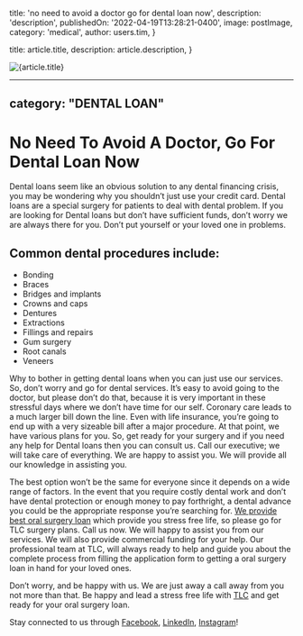 
  title: 'no need to avoid a doctor go for dental loan now',
  description: 'description',
  publishedOn: '2022-04-19T13:28:21-0400',
  image: postImage,
  category: 'medical',
  author: users.tim,
}

  title: article.title,
  description: article.description,
}


<Image src={postImage} alt={article.title} />

---
category: "DENTAL LOAN"
---

# No Need To Avoid A Doctor, Go For Dental Loan Now

Dental loans seem like an obvious solution to any dental financing crisis, you may be wondering why you shouldn’t just use your credit card. Dental loans are a special surgery for patients to deal with dental problem. If you are looking for Dental loans but don’t have sufficient funds, don’t worry we are always there for you. Don’t put yourself or your loved one in problems.

## Common dental procedures include:

- Bonding
- Braces
- Bridges and implants
- Crowns and caps
- Dentures
- Extractions
- Fillings and repairs
- Gum surgery
- Root canals
- Veneers

Why to bother in getting dental loans when you can just use our services. So, don’t worry and go for dental services. It’s easy to avoid going to the doctor, but please don’t do that, because it is very important in these stressful days where we don’t have time for our self. Coronary care leads to a much larger bill down the line. Even with life insurance, you’re going to end up with a very sizeable bill after a major procedure. At that point, we have various plans for you. So, get ready for your surgery and if you need any help for Dental loans then you can consult us. Call our executive; we will take care of everything. We are happy to assist you. We will provide all our knowledge in assisting you.

The best option won’t be the same for everyone since it depends on a wide range of factors. In the event that you require costly dental work and don’t have dental protection or enough money to pay forthright, a dental advance you could be the appropriate response you’re searching for. [We provide best oral surgery loan](https://tlc.com.au/dental-surgery-loan-best-financing-option/) which provide you stress free life, so please go for TLC surgery plans. Call us now. We will happy to assist you from our services. We will also provide commercial funding for your help. Our professional team at TLC, will always ready to help and guide you about the complete process from filling the application form to getting a oral surgery loan in hand for your loved ones.

Don’t worry, and be happy with us. We are just away a call away from you not more than that. Be happy and lead a stress free life with [TLC](https://tlc.com.au/) and get ready for your oral surgery loan.

Stay connected to us through [Facebook](https://www.facebook.com/totallifestylecredit/), [LinkedIn](https://www.linkedin.com/company/tlc-total-lifestyle-credit/), [Instagram](https://www.instagram.com/tlc.aus/)!

